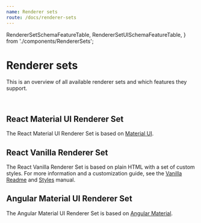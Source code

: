 ```yaml
---
name: Renderer sets
route: /docs/renderer-sets
---
```


  RendererSetSchemaFeatureTable,
  RendererSetUISchemaFeatureTable,
} from './components/RendererSets';

# Renderer sets

This is an overview of all available renderer sets and which features they support.

<RendererSetSchemaFeatureTable />
<br />
<RendererSetUISchemaFeatureTable />

## React Material UI Renderer Set

The React Material UI Renderer Set is based on [Material UI](https://material-ui.com).

## React Vanilla Renderer Set

The React Vanilla Renderer Set is based on plain HTML with a set of custom styles.
For more information and a customization guide, see the [Vanilla Readme](https://github.com/eclipsesource/jsonforms/blob/master/packages/vanilla/README.md) and [Styles](https://github.com/eclipsesource/jsonforms/blob/master/packages/vanilla/Styles.md) manual.

## Angular Material UI Renderer Set

The Angular Material UI Renderer Set is based on [Angular Material](https://material.angular.io/).
